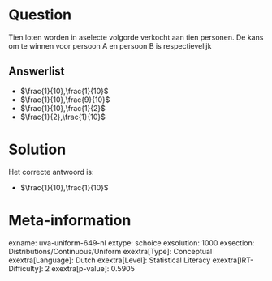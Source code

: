 Question
========

Tien loten worden in aselecte volgorde verkocht aan tien personen. De
kans om te winnen voor persoon A en persoon B is respectievelijk

Answerlist
----------

* $\frac{1}{10},\frac{1}{10}$
* $\frac{1}{10},\frac{9}{10}$
* $\frac{1}{10},\frac{1}{2}$
* $\frac{1}{2},\frac{1}{10}$

Solution
========

Het correcte antwoord is: 

* $\frac{1}{10},\frac{1}{10}$

Meta-information
================
exname: uva-uniform-649-nl
extype: schoice
exsolution: 1000
exsection: Distributions/Continuous/Uniform
exextra[Type]: Conceptual
exextra[Language]: Dutch
exextra[Level]: Statistical Literacy
exextra[IRT-Difficulty]: 2
exextra[p-value]: 0.5905
